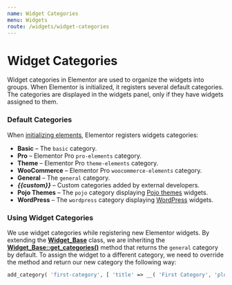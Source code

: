 ```yaml
---
name: Widget Categories
menu: Widgets
route: /widgets/widget-categories
---
```

# Widget Categories
Widget categories in Elementor are used to organize the widgets into groups. When Elementor is initialized, it registers several default categories. The categories are displayed in the widgets panel, only if they have widgets assigned to them.

### Default Categories
When [initializing elements](https://code.elementor.com/classes/elementor-elements_manager/), Elementor registers widgets categories:
* **Basic** – The `basic` category. 
* **Pro** – Elementor Pro `pro-elements` category. 
* **Theme** – Elementor Pro `theme-elements` category. 
* **WooCommerce** – Elementor Pro `woocommerce-elements` category. 
* **General** – The `general` category. 
* ***{{custom}}*** – Custom categories added by external developers. 
* **Pojo Themes** – The `pojo` category displaying [Pojo themes](https://pojo.me/) widgets. 
* **WordPress** – The `wordpress` category displaying [WordPress](https://wordpress.org/) widgets. 

### Using Widget Categories
We use widget categories while registering new Elementor widgets. By extending the [**Widget_Base**](https://code.elementor.com/classes/elementor-widget_base/) class, we are inheriting the [**Widget_Base::get_categories()**](https://code.elementor.com/methods/elementor-widget_base-get_categories/) method that returns the `general` category by default. To assign the widget to a different category, we need to override the method and return our new category the following way: 

```php
add_category( 'first-category', [ 'title' => __( 'First Category', 'plugin-name' ), 'icon' => 'fa fa-plug', ] ); $elements_manager->add_category( 'second-category', [ 'title' => __( 'Second Category', 'plugin-name' ), 'icon' => 'fa fa-plug', ] ); } add_action( 'elementor/elements/categories_registered', 'add_elementor_widget_categories' );
```